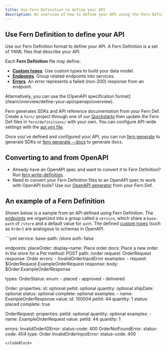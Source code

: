 ---
title: Use Fern Definition to define your API
description: An overview of how to define your API using the Fern Definition format, then use Fern to generate SDKs and API reference documentation for your API.
---

## Use Fern Definition to define your API

Use our Fern Definition format to define your API. A Fern Definition is a set of YAML files that describe your API.

Each **Fern Definition** file may define:

- **[Custom types](/learn/api-definition/fern/types#custom-types)**. Use custom types to build your data model.
- **[Endpoints](/learn/api-definition/fern/endpoints)**. Group related endpoints into services.
- **[Errors](/learn/api-definition/fern/errors)**. An error represents a failed (non-200) response from an endpoint.

<Info>
Alternatively, you can use the [OpenAPI specification format](/learn/overview/define-your-api/openapi/overview).
</Info>

Fern generates SDKs and API reference documentation from your Fern Def. Create a `fern/` project through one of our [Quickstarts](//learn/docs/getting-started/quickstart) then update the Fern Def files in `fern/definitions/` with your own. You can configure API-wide settings with the [api.yml file](https://buildwithfern.com/learn/api-definition/fern/api-yml-reference).

Once you've defined and configured your API, you can run [fern generate](/learn/cli-api/cli-reference/commands/generate#for-sdks) to generate SDKs or [fern generate --docs](cli-api/cli-reference/commands/generate#for-documentation) to generate docs. 

## Converting to and from OpenAPI

- Already have an OpenAPI spec and want to convert it to Fern Definition? Run [fern write-definition](/learn/cli-api/cli-reference/commands/write-definition).
- Need to convert your Fern Definition files to an OpenAPI spec to work with OpenAPI tools? Use our [OpenAPI generator](/learn/sdks/other-generators/spec/openapi/) from your Fern Def.

## An example of a Fern Definition

Shown below is a sample from an API defined using Fern Definition. The [endpoints](/learn/api-definition/fern/endpoints) are organized into a group called a `service`, which share a `base-path` of `/store` and a default value for `auth`. The defined [custom types](/learn/api-definition/fern/types#custom-types) (such as `Order`) are analogous to schemas in OpenAPI.

<CodeBlock title="store.yml">
```yml
service:
  base-path: /store
  auth: false

  endpoints:
    placeOrder:
      display-name: Place order
      docs: Place a new order in the store for a Pet
      method: POST
      path: /order
      request: OrderRequest
      response: Order
      errors:
        - InvalidOrderInputError
      examples:
        - request: $OrderRequest.ExampleOrderRequest
          response: 
            body: $Order.ExampleOrderResponse

types:
  OrderStatus:
    enum:
      - placed
      - approved
      - delivered

  Order:
    properties:
      id: optional<integer>
      petId: optional<integer>
      quantity: optional<integer>
      shipDate: optional<datetime>
      status: optional<OrderStatus>
      complete: optional<boolean>
    examples:
      - name: ExampleOrderResponse
        value:
          id: 100004
          petId: 44
          quantity: 1
          status: placed 
          complete: true

  OrderRequest:
    properties:
      petId: optional<integer>
      quantity: optional<integer>
    examples:
      - name: ExampleOrderRequest
        value:
          petId: 44
          quantity: 1

errors:
  InvalidOrderIDError:
    status-code: 400
  OrderNotFoundError:
    status-code: 404
    type: Order
  InvalidOrderInputError:
    status-code: 400
```
</CodeBlock>